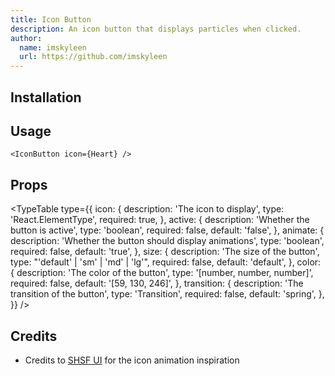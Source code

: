 ```yaml
---
title: Icon Button
description: An icon button that displays particles when clicked.
author:
  name: imskyleen
  url: https://github.com/imskyleen
---
```


<ComponentPreview name="icon-button-demo" />

## Installation

<ComponentInstallation name="icon-button" />

## Usage

```tsx
<IconButton icon={Heart} />
```

## Props

<TypeTable
  type={{
    icon: {
      description: 'The icon to display',
      type: 'React.ElementType',
      required: true,
    },
    active: {
      description: 'Whether the button is active',
      type: 'boolean',
      required: false,
      default: 'false',
    },
    animate: {
      description: 'Whether the button should display animations',
      type: 'boolean',
      required: false,
      default: 'true',
    },
    size: {
      description: 'The size of the button',
      type: "'default' | 'sm' | 'md' | 'lg'",
      required: false,
      default: 'default',
    },
    color: {
      description: 'The color of the button',
      type: '[number, number, number]',
      required: false,
      default: '[59, 130, 246]',
    },
    transition: {
      description: 'The transition of the button',
      type: 'Transition',
      required: false,
      default: 'spring',
    },
  }}
/>

## Credits

- Credits to [SHSF UI](https://www.shsfui.com/primitives/buttons/heart-button) for the icon animation inspiration
